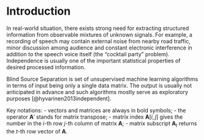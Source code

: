 # Introduction {#intro}

In real-world situation, there exists strong need for extracting structured information from observable mixtures of unknown signals. For example, a recording of speech may contain external noise from nearby road traffic, minor discussion among audience and constant electronic interference in addition to the speech voice itself (the "cocktail party" problem). Independence is usually one of the important statistical properties of desired processed information.

Blind Source Separation is set of unsupervised machine learning algorithms in terms of input being only a single data matrix. The output is usually not anticipated in advance and such algorithms mostly serve as exploratory purposes [@hyvarinen2013independent]. 

Key notations:
- vectors and matrices are always in bold symbols; 
- the operator $\boldsymbol{A}'$ stands for matrix transpose; 
- matrix index $\boldsymbol{A}[i,j]$ gives the number in the $i$-th row $j$-th column of matrix $\boldsymbol{A}$;
- matrix subscript $\boldsymbol{A}_t$ returns the $t$-th row vector of $\boldsymbol{A}$.